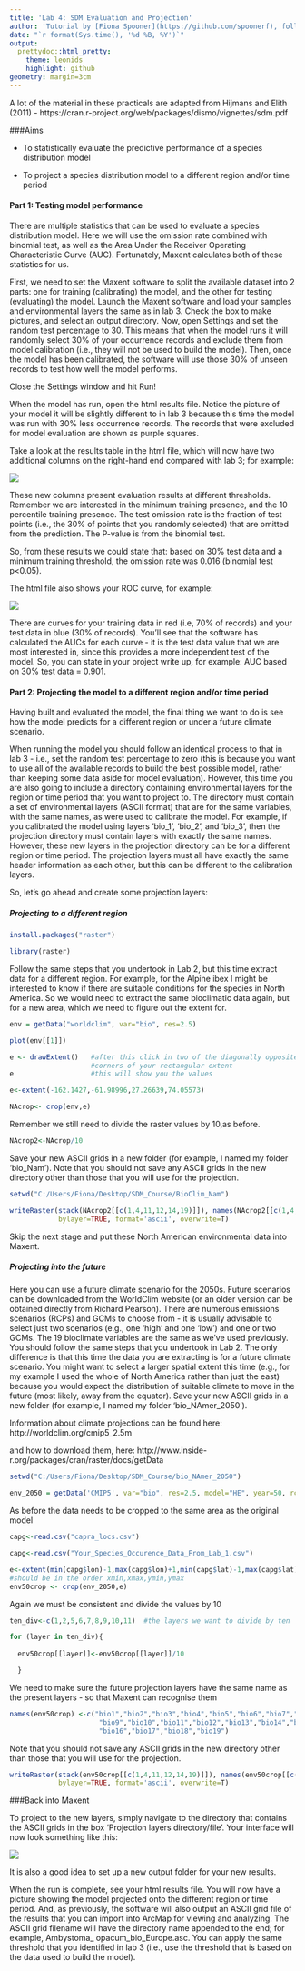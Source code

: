 ```yaml
---
title: 'Lab 4: SDM Evaluation and Projection'
author: 'Tutorial by [Fiona Spooner](https://github.com/spoonerf), following tutorials by Richard Pearson for [courses at UCL](https://www.ucl.ac.uk/lifesciences-faculty-php/courses/viewcourse.php?coursecode=BIOL0032)'
date: "`r format(Sys.time(), '%d %B, %Y')`"
output:
  prettydoc::html_pretty:
    theme: leonids
    highlight: github
geometry: margin=3cm
---
```


A lot of the material in these practicals are adapted from Hijmans and Elith (2011) - https://cran.r-project.org/web/packages/dismo/vignettes/sdm.pdf


###Aims

* To statistically evaluate the predictive performance of a species distribution model

* To project a species distribution model to a different region and/or time period


#### Part 1: Testing model performance

There are multiple statistics that can be used to evaluate a species distribution model. Here we will use the omission rate combined with binomial test, as well as the Area Under the Receiver Operating Characteristic Curve (AUC). Fortunately, Maxent calculates both of these statistics for us.

First, we need to set the Maxent software to split the available dataset into 2 parts: one for training (calibrating) the model, and the other for testing (evaluating) the model. Launch the Maxent software and load your samples and environmental layers the same as in lab 3. Check the box to make pictures, and select an output directory. Now, open Settings and set the random test percentage to 30. This means that when the model runs it will randomly select 30% of your occurrence records and exclude them from model calibration (i.e., they will not be used to build the model). Then, once the model has been calibrated, the software will use those 30% of unseen records to test how well the model performs.

Close the Settings window and hit Run!

When the model has run, open the html results file. Notice the picture of your model it will be slightly different to in lab 3 because this time the model was run with 30% less occurrence records. The records that were excluded for model evaluation are shown as purple squares.

Take a look at the results table in the html file, which will now have two additional columns on the right-hand end compared with lab 3; for example:


![](C:/Users/Fiona/Documents/PhD/SDM_Course\maxent_pic_lab4.png)


These new columns present evaluation results at different thresholds. Remember we are interested in the minimum training presence, and the 10 percentile training presence. The test omission rate is the fraction of test points (i.e., the 30% of points that you randomly selected) that are omitted from the prediction. The P-value is from the binomial test.

So, from these results we could state that: based on 30% test data and a minimum training threshold, the omission rate was 0.016 (binomial test p<0.05).

The html file also shows your ROC curve, for example:

![](C:/Users/Fiona/Documents/PhD/SDM_Course/maxent_pic_lab4b.png)

There are curves for your training data in red (i.e, 70% of records) and your test data in blue (30% of records). You'll see that the software has calculated the AUCs for each curve - it is the test data value that we are most interested in, since this provides a more independent test of the model. So, you can state in your project write up, for example: AUC based on 30% test data = 0.901.


#### Part 2: Projecting the model to a different region and/or time period


Having built and evaluated the model, the final thing we want to do is see how the model predicts for a different region or under a future climate scenario.

When running the model you should follow an identical process to that in lab 3 - i.e., set the random test percentage to zero (this is because you want to use all of the available records to build the best possible model, rather than keeping some data aside for model evaluation). However, this time you are also going to include a directory containing environmental layers for the region or time period that you want to project to. The directory must contain a set of environmental layers (ASCII format) that are for the same variables, with the same names, as were used to calibrate the model. For example, if you calibrated the model using layers 'bio_1', 'bio_2', and 'bio_3', then the projection directory must contain layers with exactly the same names. However, these new layers in the projection directory can be for a different region or time period. The projection layers must all have exactly the same header information as each other, but this can be different to the calibration layers.

So, let's go ahead and create some projection layers:

##### Projecting to a different region

```r
install.packages("raster")
```

```r
library(raster)
```

Follow the same steps that you undertook in Lab 2, but this time extract data for a different region. For example, for the Alpine ibex I might be interested to know if there are suitable conditions for the species in North America. So we would need to extract the same bioclimatic data again, but for a new area, which we need to figure out the extent for. 

```r

env = getData("worldclim", var="bio", res=2.5)

plot(env[[1]])
```

```r
e <- drawExtent()   #after this click in two of the diagonally opposite 
                    #corners of your rectangular extent
e                   #this will show you the values
```

```r
e<-extent(-162.1427,-61.98996,27.26639,74.05573)

```

```r
NAcrop<- crop(env,e)
```

Remember we still need to divide the raster values by 10,as before.
```r

NAcrop2<-NAcrop/10
```


Save your new ASCII grids in a new folder (for example, I named my folder 'bio_Nam'). Note that you should not save any ASCII grids in the new directory other than those that you will use for the projection.

```r
setwd("C:/Users/Fiona/Desktop/SDM_Course/BioClim_Nam")

```

```r
writeRaster(stack(NAcrop2[[c(1,4,11,12,14,19)]]), names(NAcrop2[[c(1,4,11,12,14,19)]]), 
            bylayer=TRUE, format='ascii', overwrite=T)


```

Skip the next stage and put these North American environmental data into Maxent.


##### Projecting into the future


Here you can use a future climate scenario for the 2050s. Future scenarios can be downloaded from the WorldClim website (or an older version can be obtained directly from Richard Pearson). There are numerous emissions scenarios (RCPs) and GCMs to choose from - it is usually advisable to select just two scenarios (e.g., one 'high' and one 'low') and one or two GCMs. The 19 bioclimate variables are the same as we've used previously. You should follow the same steps that you undertook in Lab 2. The only difference is that this time the data you are extracting is for a future climate scenario. You might want to select a larger spatial extent this time (e.g., for my example I used the whole of North America rather than just the east) because you would expect the distribution of suitable climate to move in the future (most likely, away from the equator). Save your new ASCII grids in a new folder (for example, I named my folder 'bio_NAmer_2050'). 

Information about climate projections can be found here:  http://worldclim.org/cmip5_2.5m

and how to download them, here: http://www.inside-r.org/packages/cran/raster/docs/getData

```r
setwd("C:/Users/Fiona/Desktop/SDM_Course/bio_NAmer_2050")
```

```r
env_2050 = getData('CMIP5', var="bio", res=2.5, model="HE", year=50, rcp=85)

```

As before the data needs to be cropped to the same area as the original model

```r
capg<-read.csv("capra_locs.csv")
```

```r
capg<-read.csv("Your_Species_Occurence_Data_From_Lab_1.csv")

```

```r

e<-extent(min(capg$lon)-1,max(capg$lon)+1,min(capg$lat)-1,max(capg$lat)+1)    
#should be in the order xmin,xmax,ymin,ymax
env50crop <- crop(env_2050,e)

```

Again we must be consistent and divide the values by 10

```r
ten_div<-c(1,2,5,6,7,8,9,10,11)  #the layers we want to divide by ten

for (layer in ten_div){
  
  env50crop[[layer]]<-env50crop[[layer]]/10

  }


```

We need to make sure the future projection layers have the same name as the present layers - so that Maxent can recognise them
```r
names(env50crop) <-c("bio1","bio2","bio3","bio4","bio5","bio6","bio7","bio8",
                      "bio9","bio10","bio11","bio12","bio13","bio14","bio15",
                      "bio16","bio17","bio18","bio19")

```

Note that you should not save any ASCII grids in the new directory other than those that you will use for the projection.

```r

writeRaster(stack(env50crop[[c(1,4,11,12,14,19)]]), names(env50crop[[c(1,4,11,12,14,19)]]), 
            bylayer=TRUE, format='ascii', overwrite=T)

```


###Back into Maxent

To project to the new layers, simply navigate to the directory that contains the ASCII grids in the box 'Projection layers directory/file'. Your interface will now look something like this:


![](C:/Users/Fiona/Documents/PhD/SDM_Course/future.png)


It is also a good idea to set up a new output folder for your new results.


When the run is complete, see your html results file. You will now have a picture showing the model projected onto the different region or time period. And, as previously, the software will also output an ASCII grid file of the results that you can import into ArcMap for viewing and analyzing. The ASCII grid filename will have the directory name appended to the end; for example, Ambystoma_ opacum_bio_Europe.asc. You can apply the same threshold that you identified in lab 3 (i.e., use the threshold that is based on the data used to build the model).





